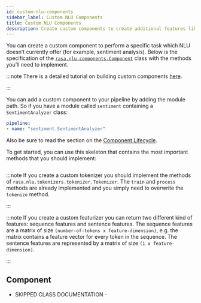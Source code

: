 ```yaml
---
id: custom-nlu-components
sidebar_label: Custom NLU Components
title: Custom NLU Components
description: Create custom components to create additional features like sentiment analysis to integrate with open source bot framework Rasa.
---
```


You can create a custom component to perform a specific task which NLU doesn’t currently offer (for example, sentiment analysis).
Below is the specification of the [`rasa.nlu.components.Component`](./custom-nlu-components#rasa.nlu.components.Component) class with the methods you’ll need to implement.

:::note
There is a detailed tutorial on building custom components [here](https://blog.rasa.com/enhancing-rasa-nlu-with-custom-components/).

:::

You can add a custom component to your pipeline by adding the module path.
So if you have a module called `sentiment`
containing a `SentimentAnalyzer` class:

```yaml
pipeline:
- name: "sentiment.SentimentAnalyzer"
```

Also be sure to read the section on the [Component Lifecycle](../nlu/choosing-a-pipeline#component-lifecycle).

To get started, you can use this skeleton that contains the most important
methods that you should implement:

```python (docs/sources/tests/nlu/example_component.py)
```

:::note
If you create a custom tokenizer you should implement the methods of `rasa.nlu.tokenizers.tokenizer.Tokenizer`.
The `train` and `process` methods are already implemented and you simply need to overwrite the `tokenize`
method.

:::

:::note
If you create a custom featurizer you can return two different kind of features: sequence features and sentence
features. The sequence features are a matrix of size `(number-of-tokens x feature-dimension)`, e.g.
the matrix contains a feature vector for every token in the sequence.
The sentence features are represented by a matrix of size `(1 x feature-dimension)`.

:::

## Component

- SKIPPED CLASS DOCUMENTATION -
